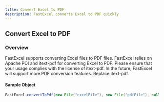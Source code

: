 ```yaml
---
title: Convert Excel to PDF
description: FastExcel converts Excel to PDF quickly
---
```


## Convert Excel to PDF

### Overview
FastExcel supports converting Excel files to PDF files. FastExcel relies on Apache POI and itext-pdf for converting Excel to PDF. Please ensure that your usage complies with the license of itext-pdf.
In the future, FastExcel will support more PDF conversion features. Replace itext-pdf.

#### Sample Object
```java
FastExcel.convertToPdf(new File("excelFile"), new File("pdfFile"), null, null);
```